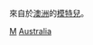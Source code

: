 {{Catnav|頁面分類|各種主題的頁面分類|按國家分類|各國人物|澳洲人}}
{{Catnav|頁面分類|人物|各國人物|澳洲人}}
{{Catnav|頁面分類|人物|各職業人物|模特兒}}
{{commons category|Models from Australia}}

來自於[[澳洲|澳洲]]的[[模特兒|模特兒]]。

[[Category:各職業澳大利亞人|M]]
[[Category:各國模特兒|Australia]]